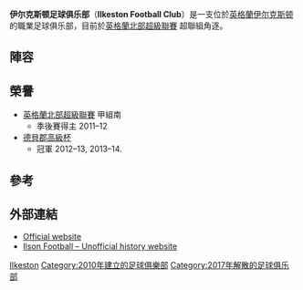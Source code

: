 {{Infobox football club
| clubname   = 伊尔克斯顿足球俱乐部
| image      = <!-- 檔案不存在 [[File:Ilkeston_FC_logo.png|160px]] ，可從英文維基百科取得 -->
| fullname   = Ilkeston Football Club
| nickname   = The Robins
| shortname  = Ilson
| founded    = 2010年
| dissolved     = 2017年
| ground     = [[伊尔克斯顿|伊尔克斯顿]]新莊園地面
| capacity   = 3,029
| chairman   = Nigel Harrop
| manager    = [[Gavin_Strachan|Gavin Strachan]]
| league   = [[英格蘭北部超級聯賽|英格蘭北部超級聯賽]] 超聯組
| season   = 2014–15
| position = [[英格蘭北部超級聯賽|英格蘭北部超級聯賽]] 超聯組, 5
| pattern_la1=|pattern_b1=|pattern_ra1=|leftarm1=FF0000|body1=FF0000|rightarm1=FF0000|shorts1=000000|socks1=000000
| pattern_la2=_blue_stripes|pattern_b2=_bluestripes|pattern_ra2=_blue_stripes|leftarm2=0000FF|body2=0000FF|rightarm2=0000FF
}}

'''伊尔克斯顿足球俱乐部'''（'''Ilkeston Football Club'''）是一支位於[[英格蘭|英格蘭]][[伊尔克斯顿|伊尔克斯顿]]的職業足球俱乐部，目前於[[英格蘭北部超級聯賽|英格蘭北部超級聯賽]] 超聯組角逐。

==陣容==
{{fs start}}
{{fs player |nat=BRA |pos=GK |name=Evandro Rachoni de Lima }}
{{fs player |nat=ENG |pos=DF |name=Oliver Luto }}
{{fs player |nat=ENG |pos=DF |name=Liam Marshall }}
{{fs player |nat=ENG |pos=DF |name=Joe Doyle }}
{{fs player |nat=ENG |pos=DF |name=Jordan Wheatley }}
{{fs player |nat=ENG |pos=DF |name=Elliott Hodgett-Young }}
{{fs player |nat=ENG |pos=DF |name=Matt Baker }}
{{fs player |nat=ENG |pos=MF |name=Danny Gordon }}
{{fs player |nat=ENG |pos=MF |name=Joe Burgess }}
{{fs player |nat=ENG |pos=MF |name=Haydn Goddard }}
{{fs player |nat=ENG |pos=MF |name=Aiden Print }}
{{fs mid}}
{{fs player |nat=ENG |pos=MF |name=[[Charlie_Coulson|Charlie Coulson]] }}
{{fs player |nat=WAL |pos=MF |name=Mike Williams }}
{{fs player |nat=ENG |pos=MF |name=Luke Shaw }}
{{fs player |nat=ENG |pos=MF |name=Kingsley Williams }}
{{fs player |nat=ENG |pos=MF |name=Curtis Burrows }}
{{fs player |nat=ZIM |pos=MF |name=Eli Bako }}
{{fs player |nat=ENG |pos=FW |name=Tyler Johal }}
{{fs player |nat=BER |pos=FW |name=Lejuan Simmons }}
{{fs player |nat=ENG |pos=FW |name=Dan Udoh }}
{{fs player |nat=ENG |pos=FW |name=Jonathan Edwards|other=由[[彼德堡聯足球會|彼德堡]]外借}}
{{fs end}}

==榮譽==

*[[英格蘭北部超級聯賽|英格蘭北部超級聯賽]] 甲組南
**季後賽得主 2011–12
*[[德貝郡高級杯|德貝郡高級杯]]
**冠軍 2012–13, 2013–14.

==參考==
{{Reflist}}

==外部連結==
*[http://www.ilkestonfc.co.uk/ Official website]{{Wayback|url=http://www.ilkestonfc.co.uk/ |date=20170528164754 }}
*[http://ilsonfootball.co.uk/ Ilson Football – Unofficial history website]{{Wayback|url=http://ilsonfootball.co.uk/ |date=20160221044310 }}

[[Category:德比郡已解散的足球俱樂部_(郡)|Ilkeston]]
[[Category:2010年建立的足球俱樂部|Category:2010年建立的足球俱樂部]]
[[Category:2017年解散的足球俱乐部|Category:2017年解散的足球俱乐部]]